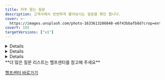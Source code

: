 ```yaml
---
title: 자주 묻는 질문
description: 고객사에서 빈번하게 물어보시는 질문을 확인 합니다.
cover: >-
  https://images.unsplash.com/photo-1633613286848-e6f43bbafb8d?crop=entropy&cs=srgb&fm=jpg&ixid=MnwxOTcwMjR8MHwxfHNlYXJjaHwzfHxRdWVzdGlvbnxlbnwwfHx8fDE2ODE3MTczODk&ixlib=rb-4.0.3&q=85
coverY: 185
targetVersions: ["v1"]
---
```



<Details>
  <Details.Summary>웹훅 발송규칙</Details.Summary>

  <Details.Content>
    - 기본적으로 1회 발송 됩니다.
    - 재발송 설정을 희망하는 경우 1분 단위로 최대 5회까지 발송이 가능하며 고객사 응답(**HTTP STATUS**)이 **200**응답을 주시는 경우 발송은 중단됩니다.
    - 관리자 콘솔에서 웹훅 재 전송이 가능합니다. (결제승인내역 -> 웹훅로그 -> 재전송)
    - 웹훅주소를 변경한 경우 과거거래 재 발송시 기존 웹훅 URL로 전송됩니다.
  </Details.Content>
</Details>

<Details>
  <Details.Summary>통합 응답코드 제공 여부</Details.Summary>

  <Details.Content>
    결제응답으로 내려가는 오류코드 및 메세지는 원천사(PG사)가 내려주는 응답코드와 메세지를 그대로 내려드리고 있습니다. 당사와 연동되어 있는 PG사에 따라 응답코드와 메세지가 모두 상이하여 통합적으로 정리되어 있는 오류코드표는 존재하지 않습니다.
  </Details.Content>
</Details>

<Details>
  <Details.Summary>운영계정 및 개발계정 구분방법</Details.Summary>

  <Details.Content>
    **하나의 계정으로 실모드 & 테스트모드 운영**

    기존 설정되어있던 항목에 'PG사 추가' 하여 테스트용 상점정보를 입력

    - 장점: 동일한 고객사 식별코드 / API key, secret 으로 테스트가 가능
    - 단점: 상용계정과 함께 운영하기 때문에 PG설정/저장에 주의필요

    **\[체크사항]**

    동일 PG의 경우 상점 아이디별로 결제요청을 하려면 pg 파라미터에 <mark style="color:red;">**PG사명.상점아이디**</mark> 로 지정하여 요청해야 합니다.

    **테스트용도로 새로운 계정 생성하여 분리**

    포트원 관리자페이지([https://admin.portone.io/](https://admin.portone.io/)) 회원가입 하시어 개발용도의 계정을 생성하시는 방법입니다.

    - 장점 : 상용과 개발용을 분리함으로써 안정적인 테스트 가능
    - 단점 : 고객사 식별코드 / API key, secret 정보가 달라지다보니 소스코드 분기가 필요
  </Details.Content>
</Details>

<Hint style="info">
  **더 많은 질문 리스트는 헬프센터를 참고해 주세요**

  [헬프센터 바로가기](https://help.portone.io/category/faq)
</Hint>
